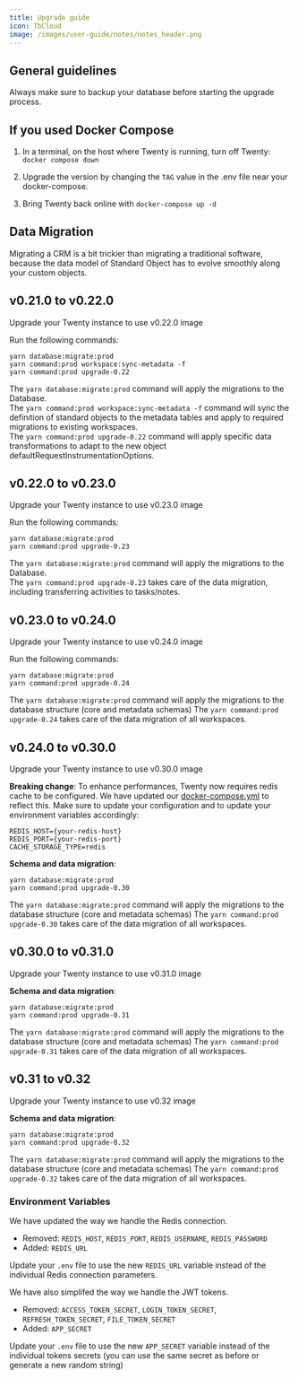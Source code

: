 ```yaml
---
title: Upgrade guide
icon: TbCloud
image: /images/user-guide/notes/notes_header.png
---
```


## General guidelines 

Always make sure to backup your database before starting the upgrade process.

## If you used Docker Compose

1. In a terminal, on the host where Twenty is running, turn off Twenty: `docker compose down`

2. Upgrade the version by changing the `TAG` value in the .env file near your docker-compose.

3. Bring Twenty back online with `docker-compose up -d`
 
## Data Migration

Migrating a CRM is a bit trickier than migrating a traditional software, because the data model of Standard Object has to evolve smoothly along your custom objects.

## v0.21.0 to v0.22.0

Upgrade your Twenty instance to use v0.22.0 image

Run the following commands:

```
yarn database:migrate:prod 
yarn command:prod workspace:sync-metadata -f 
yarn command:prod upgrade-0.22
```

The `yarn database:migrate:prod` command will apply the migrations to the Database.  
The `yarn command:prod workspace:sync-metadata -f` command will sync the definition of standard objects to the metadata tables and apply to required migrations to existing workspaces.  
The `yarn command:prod upgrade-0.22` command will apply specific data transformations to adapt to the new object defaultRequestInstrumentationOptions.

## v0.22.0 to v0.23.0

Upgrade your Twenty instance to use v0.23.0 image

Run the following commands:

```
yarn database:migrate:prod 
yarn command:prod upgrade-0.23
```

The `yarn database:migrate:prod` command will apply the migrations to the Database.  
The `yarn command:prod upgrade-0.23` takes care of the data migration, including transferring activities to tasks/notes.

## v0.23.0 to v0.24.0

Upgrade your Twenty instance to use v0.24.0 image

Run the following commands:

```
yarn database:migrate:prod
yarn command:prod upgrade-0.24
```

The `yarn database:migrate:prod` command will apply the migrations to the database structure (core and metadata schemas)
The `yarn command:prod upgrade-0.24` takes care of the data migration of all workspaces.

## v0.24.0 to v0.30.0

Upgrade your Twenty instance to use v0.30.0 image

**Breaking change**: 
To enhance performances, Twenty now requires redis cache to be configured. We have updated our [docker-compose.yml](https://raw.githubusercontent.com/twentyhq/twenty/main/packages/twenty-docker/docker-compose.yml) to reflect this.
Make sure to update your configuration and to update your environment variables accordingly:
```
REDIS_HOST={your-redis-host}
REDIS_PORT={your-redis-port}
CACHE_STORAGE_TYPE=redis
```

**Schema and data migration**: 
```
yarn database:migrate:prod
yarn command:prod upgrade-0.30
```

The `yarn database:migrate:prod` command will apply the migrations to the database structure (core and metadata schemas)
The `yarn command:prod upgrade-0.30` takes care of the data migration of all workspaces.

## v0.30.0 to v0.31.0

Upgrade your Twenty instance to use v0.31.0 image

**Schema and data migration**: 
```
yarn database:migrate:prod
yarn command:prod upgrade-0.31
```

The `yarn database:migrate:prod` command will apply the migrations to the database structure (core and metadata schemas)
The `yarn command:prod upgrade-0.31` takes care of the data migration of all workspaces.

## v0.31 to v0.32

Upgrade your Twenty instance to use v0.32 image

**Schema and data migration**: 
```
yarn database:migrate:prod
yarn command:prod upgrade-0.32
```

The `yarn database:migrate:prod` command will apply the migrations to the database structure (core and metadata schemas)
The `yarn command:prod upgrade-0.32` takes care of the data migration of all workspaces.

### Environment Variables

We have updated the way we handle the Redis connection.

- Removed: `REDIS_HOST`, `REDIS_PORT`, `REDIS_USERNAME`, `REDIS_PASSWORD`
- Added: `REDIS_URL`

Update your `.env` file to use the new `REDIS_URL` variable instead of the individual Redis connection parameters.

We have also simplifed the way we handle the JWT tokens.

- Removed: `ACCESS_TOKEN_SECRET`, `LOGIN_TOKEN_SECRET`, `REFRESH_TOKEN_SECRET`, `FILE_TOKEN_SECRET`
- Added: `APP_SECRET`

Update your `.env` file to use the new `APP_SECRET` variable instead of the individual tokens secrets (you can use the same secret as before or generate a new random string)

<ArticleEditContent></ArticleEditContent>
